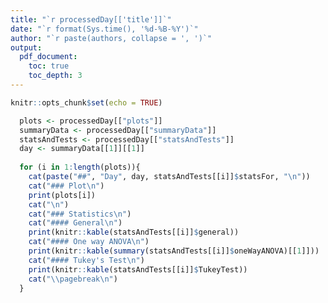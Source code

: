 ```yaml
---
title: "`r processedDay[['title']]`"
date: "`r format(Sys.time(), '%d-%B-%Y')`"
author: "`r paste(authors, collapse = ', ')`"
output:
  pdf_document:
    toc: true
    toc_depth: 3
---
```


<!-- Written by Bartjan de Vries -->

```r
knitr::opts_chunk$set(echo = TRUE)
```
\pagebreak

```r
  plots <- processedDay[["plots"]]
  summaryData <- processedDay[["summaryData"]]
  statsAndTests <- processedDay[["statsAndTests"]]
  day <- summaryData[[1]][[1]]
  
  for (i in 1:length(plots)){
    cat(paste("##", "Day", day, statsAndTests[[i]]$statsFor, "\n"))
    cat("### Plot\n")
    print(plots[i])
    cat("\n")
    cat("### Statistics\n")
    cat("#### General\n")
    print(knitr::kable(statsAndTests[[i]]$general))
    cat("#### One way ANOVA\n")
    print(knitr::kable(summary(statsAndTests[[i]]$oneWayANOVA)[[1]]))
    cat("#### Tukey's Test\n")
    print(knitr::kable(statsAndTests[[i]]$TukeyTest))
    cat("\\pagebreak\n")
  }
```

